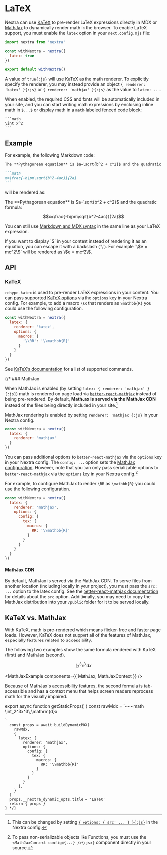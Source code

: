 
# LaTeX

Nextra can use [KaTeX](https://katex.org) to pre-render LaTeX expressions directly in MDX or [MathJax](https://mathjax.org) to
dynamically render math in the browser.
To enable LaTeX support, you must enable the `latex` option in your `next.config.mjs` file:

```js filename="next.config.mjs" {4}
import nextra from 'nextra'

const withNextra = nextra({
  latex: true
})

export default withNextra()
```

A value of `true{:js}` will use KaTeX as the math renderer. To explicitly specify the renderer, you may instead provide an
object `{ renderer: 'katex' }{:js}` or `{ renderer: 'mathjax' }{:js}` as the value to `latex: ...`.

When enabled, the required CSS and fonts will be automatically included in your site,
and you can start writing math expressions by enclosing inline math in `$...$` or display math in a `math`-labeled fenced code block:

~~~mdx
```math
\int x^2
```
~~~

## Example

For example, the following Markdown code:

~~~md filename="page.md"
The **Pythagorean equation** is $a=\sqrt{b^2 + c^2}$ and the quadratic formula:

```math
x=\frac{-b\pm\sqrt{b^2-4ac}}{2a}
```
~~~

will be rendered as:

<div className="mt-6 rounded-xl border border-gray-200 p-4 dark:border-gray-900">
  The **Pythagorean equation** is $a=\sqrt{b^2 + c^2}$ and the quadratic formula:

  ```math
  x=\frac{-b\pm\sqrt{b^2-4ac}}{2a}
  ```
</div>

You can still use [Markdown and MDX syntax](markdown.mdx) in the same line as your LaTeX expression.

<Callout>
  If you want to display `$` in your content instead of rendering it as an
  equation, you can escape it with a backslash (`\`). For example `\$e = mc^2\$`
  will be rendered as \$e = mc^2\$.
</Callout>

## API

### KaTeX

`rehype-katex` is used to pre-render LaTeX expressions in your content. You can pass
supported [KaTeX options](https://katex.org/docs/options) via the `options` key in
your Nextra config. For example, to add a macro `\RR` that renders as `\mathbb{R}` you could
use the following configuration.

```js filename="next.config.mjs" {4-8}
const withNextra = nextra({
  latex: {
    renderer: 'katex',
    options: {
      macros: {
        '\\RR': '\\mathbb{R}'
      }
    }
  }
})
```

See [KaTeX’s documentation](https://katex.org/docs/supported) for a list of supported commands.

{/* ### MathJax

When MathJax is enabled (by setting `latex: { renderer: 'mathjax' }{:js}`) math is rendered on page load via
[`better-react-mathjax`](https://github.com/fast-reflexes/better-react-mathjax) instead of being pre-rendered.
By default, **MathJax is served via the MathJax CDN** instead of the files being directly included in your site.[^1]

[^1]: This can be changed by setting [`{ options: { src: ... } }{:js}`](https://github.com/fast-reflexes/better-react-mathjax#src-string--undefined) in the Nextra config.

MathJax rendering is enabled by setting `renderer: 'mathjax'{:js}` in your Nextra config.

```js filename="next.config.mjs" {3}
const withNextra = nextra({
  latex: {
    renderer: 'mathjax'
  }
})
```

You can pass additional options to `better-react-mathjax` via the `options` key in your Nextra config. The `config: ...` option sets the
[MathJax configuration](https://docs.mathjax.org/en/latest/options/index.html). However, note that you can only pass serializable
options to `better-react-mathjax` via the `options` key in your Nextra config.[^2]

[^2]: To pass non-serializable objects like Functions, you must use the `<MathJaxContext config={...} />{:jsx}` component directly in your source.

For example, to configure MathJax to render `\RR` as `\mathbb{R}` you could use the following configuration.

```js filename="next.config.mjs" {4-12}
const withNextra = nextra({
  latex: {
    renderer: 'mathjax',
    options: {
      config: {
        tex: {
          macros: {
            RR: '\\mathbb{R}'
          }
        }
      }
    }
  }
})
```

#### MathJax CDN

By default, MathJax is served via the MathJax CDN. To serve files from another location (including locally in your project), you
must pass the `src: ...` option to the latex config. See the [better-react-mathjax documentation](https://github.com/fast-reflexes/better-react-mathjax#src-string--undefined)
for details about the `src` option. Additionally, you may need to copy the MathJax distribution into your `/public` folder for it to be served locally.

## KaTeX vs. MathJax

With KaTeX, math is pre-rendered which means flicker-free and faster page loads. However, KaTeX does not support all of the features
of MathJax, especially features related to accessibility.

The following two examples show the same formula rendered with KaTeX (first) and MathJax (second).

```math
\int_2^3x^3\,\mathrm{d}x

```

<MathJaxExample components={{ MathJax, MathJaxContext }} />

Because of MathJax's accessibility features, the second formula is tab-accessible and has a context menu that helps screen readers reprocess math for the visually impaired.


export async function getStaticProps() {
  const rawMdx = `~~~math
\\int_2^3x^3\\,\\mathrm{d}x
~~~
`
  const props = await buildDynamicMDX(
    rawMdx,
    {
      latex: {
        renderer: 'mathjax',
        options: {
          config: {
            tex: {
              macros: {
                RR: '\\mathbb{R}'
              }
            }
          }
        }
      },
    }
  )
  props.__nextra_dynamic_opts.title = 'LaTeX'
  return { props }
} */}
